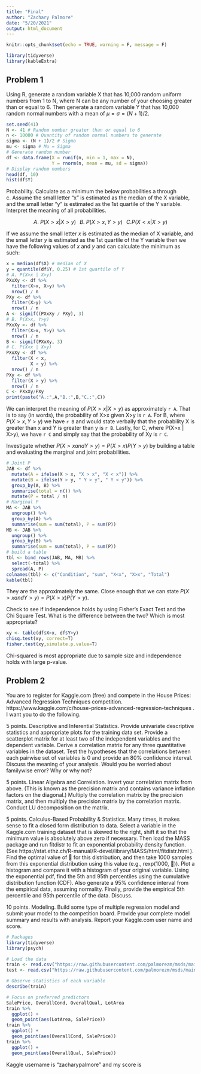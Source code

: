 ```yaml
---
title: "Final"
author: "Zachary Palmore"
date: "5/20/2021"
output: html_document
---
```


```r
knitr::opts_chunk$set(echo = TRUE, warning = F, message = F)
```

```r
library(tidyverse)
library(kableExtra)
```


## Problem 1

Using R, generate a random variable X that has 10,000 random uniform numbers from 1 to N, where N can be any number of your choosing greater than or equal to 6.  Then generate a random variable Y that has 10,000 random normal numbers with a mean of $\mu=\sigma=(N+1)/2.$


```r
set.seed(41)
N <- 41 # Random number greater than or equal to 6
n <- 10000 # Quantity of random normal numbers to generate
sigma <- (N + 1)/2 # Sigma
mu <- sigma # Mu = Sigma
# Generate random number
df <- data.frame(X = runif(n, min = 1, max = N), 
                 Y = rnorm(n, mean = mu, sd = sigma))
# Display random numbers
head(df, 10)
hist(df$Y)
```


Probability. Calculate as a minimum the below probabilities a through c.  Assume the small letter "x" is estimated as the median of the X variable, and the small letter "y" is estimated as the 1st quartile of the Y variable.  Interpret the meaning of all probabilities.

$$A. \ P(X>x | X>y) \hspace{8pt} B. \ P(X>x, Y>y) \hspace{8pt} C. P(X<x | X>y)$$

If we assume the small letter $x$ is estimated as the median of X variable, and the small letter $y$ is estimated as the 1st quartile of the Y variable then we have the following values of $x$ and $y$ and can calculate the minimum as such:

```r
x = median(df$X) # median of X
y = quantile(df$Y, 0.25) # 1st quartile of Y
# A. P(X>x | X>y)
PXxXy <- df %>% 
  filter(X>x, X>y) %>% 
  nrow() / n
PXy <- df %>% 
  filter(X>y) %>% 
  nrow() / n 
A <- signif((PXxXy / PXy), 3)
# B. P(X>x, Y>y)
PXxXy <- df %>% 
  filter(X>x, Y>y) %>% 
  nrow() / n
B <- signif(PXxXy, 3)
# C. P(X<x | X>y)
PXxXy <- df %>% 
  filter(X < x, 
         X > y) %>% 
  nrow() / n
PXy <- df %>% 
  filter(X > y) %>% 
  nrow() / n 
C <- PXxXy/PXy
print(paste("A.:",A,"B.:",B,"C.:",C))
```

We can interpret the meaning of $P(X>x | X>y)$ as approximately `r A`. That is to say (in words), the probability of X>x given X>y is `r A`. For B, where $P(X>x, Y>y)$ we have `r B` and would state verbally that the probability X is greater than x and Y is greater than y is `r B`. Lastly, for C, where P(X>x | X>y), we have `r C` and simply say that the probability of Xy is `r C`. 

Investigate whether $P(X>x and Y>y)=P(X>x)P(Y>y)$ by building a table and evaluating the marginal and joint probabilities. 

```r
# Joint P
JAB <- df %>% 
  mutate(A = ifelse(X > x, "X > x", "X < x")) %>% 
  mutate(B = ifelse(Y > y, " Y > y", " Y < y")) %>% 
  group_by(A, B) %>% 
  summarise(total = n()) %>% 
  mutate(P = total / n)
# Marginal P
MA <- JAB %>% 
  ungroup() %>% 
  group_by(A) %>% 
  summarise(sum = sum(total), P = sum(P))
MB <- JAB %>% 
  ungroup() %>% 
  group_by(B) %>% 
  summarise(sum = sum(total), P = sum(P))
# build a table
tbl <- bind_rows(JAB, MA, MB) %>% 
  select(-total) %>% 
  spread(A, P) 
colnames(tbl) <- c("Condition", "sum", "X<x", "X>x", "Total")
kable(tbl)
```


They are the approximately the same. Close enough that we can state $P(X>x and Y>y)=P(X>x)P(Y>y)$. 


Check to see if independence holds by using Fisher’s Exact Test and the Chi Square Test.  What is the difference between the two? Which is most appropriate?

```r
xy <- table(df$X>x, df$Y>y)
chisq.test(xy, correct=T)
fisher.test(xy,simulate.p.value=T)
```

Chi-squared is most appropriate due to sample size and independence holds with large p-value. 




## Problem 2 

You are to register for Kaggle.com (free) and compete in the House Prices: Advanced Regression Techniques competition. https://www.kaggle.com/c/house-prices-advanced-regression-techniques . I want you to do the following.

5 points. Descriptive and Inferential Statistics. Provide univariate descriptive statistics and appropriate plots for the training data set.  Provide a scatterplot matrix for at least two of the independent variables and the dependent variable. Derive a correlation matrix for any three quantitative variables in the dataset.  Test the hypotheses that the correlations between each pairwise set of variables is 0 and provide an 80% confidence interval.  Discuss the meaning of your analysis.  Would you be worried about familywise error? Why or why not?

5 points. Linear Algebra and Correlation.  Invert your correlation matrix from above. (This is known as the precision matrix and contains variance inflation factors on the diagonal.) Multiply the correlation matrix by the precision matrix, and then multiply the precision matrix by the correlation matrix. Conduct LU decomposition on the matrix.  

5 points.  Calculus-Based Probability & Statistics.  Many times, it makes sense to fit a closed form distribution to data.  Select a variable in the Kaggle.com training dataset that is skewed to the right, shift it so that the minimum value is absolutely above zero if necessary.  Then load the MASS package and run fitdistr to fit an exponential probability density function.  (See  https://stat.ethz.ch/R-manual/R-devel/library/MASS/html/fitdistr.html ).  Find the optimal value of  for this distribution, and then take 1000 samples from this exponential distribution using this value (e.g., rexp(1000, )).  Plot a histogram and compare it with a histogram of your original variable.   Using the exponential pdf, find the 5th and 95th percentiles using the cumulative distribution function (CDF).   Also generate a 95% confidence interval from the empirical data, assuming normality.  Finally, provide the empirical 5th percentile and 95th percentile of the data.  Discuss.

10 points.  Modeling.  Build some type of multiple regression  model and submit your model to the competition board.  Provide your complete model summary and results with analysis.  Report your Kaggle.com user name and score.


```r
# Packages
library(tidyverse)
library(psych)
```



```r
# Load the data
train <- read.csv("https://raw.githubusercontent.com/palmorezm/msds/main/605/train.csv")
test <- read.csv("https://raw.githubusercontent.com/palmorezm/msds/main/605/test.csv")
```


```r
# Observe statistics of each variable
describe(train)
```



```r
# Focus on preferred predictors
SalePrice, OverallCond, OverallQual, LotArea
train %>% 
  ggplot() + 
  geom_point(aes(LotArea, SalePrice)) 
train %>% 
  ggplot() + 
  geom_point(aes(OverallCond, SalePrice)) 
train %>% 
  ggplot() + 
  geom_point(aes(OverallQual, SalePrice)) 
```


Kaggle username is "zacharypalmore" and my score is 


